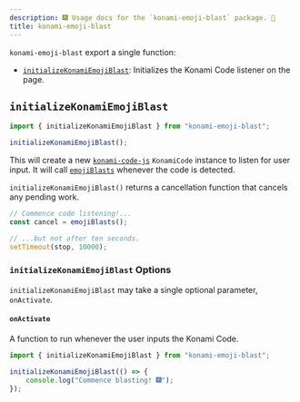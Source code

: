 ```yaml
---
description: 🎆 Usage docs for the `konami-emoji-blast` package. 🎇
title: konami-emoji-blast
---
```


`konami-emoji-blast` export a single function:

- [`initializeKonamiEmojiBlast`](#initializekonamiemojiblast): Initializes the Konami Code listener on the page.

## `initializeKonamiEmojiBlast`

```ts
import { initializeKonamiEmojiBlast } from "konami-emoji-blast";

initializeKonamiEmojiBlast();
```

This will create a new [`konami-code-js`](https://www.npmjs.com/package/konami-code-js) `KonamiCode` instance to listen for user input.
It will call [`emojiBlasts`](./emoji-blast#emojiblasts) whenever the code is detected.

`initializeKonamiEmojiBlast()` returns a cancellation function that cancels any pending work.

```typescript
// Commence code listening!...
const cancel = emojiBlasts();

// ...but not after ten seconds.
setTimeout(stop, 10000);
```

### `initializeKonamiEmojiBlast` Options

`initializeKonamiEmojiBlast` may take a single optional parameter, `onActivate`.

#### `onActivate`

A function to run whenever the user inputs the Konami Code.

```ts
import { initializeKonamiEmojiBlast } from "konami-emoji-blast";

initializeKonamiEmojiBlast(() => {
	console.log("Commence blasting! 🎆");
});
```
